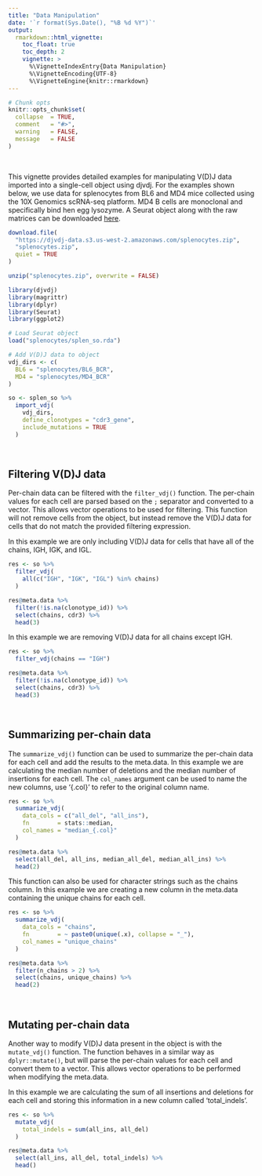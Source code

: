 ```yaml
---
title: "Data Manipulation"
date: '`r format(Sys.Date(), "%B %d %Y")`'
output:
  rmarkdown::html_vignette:
    toc_float: true
    toc_depth: 2
    vignette: >
      %\VignetteIndexEntry{Data Manipulation}
      %\VignetteEncoding{UTF-8}
      %\VignetteEngine{knitr::rmarkdown}
---
```


```r
# Chunk opts
knitr::opts_chunk$set(
  collapse  = TRUE,
  comment   = "#>",
  warning   = FALSE,
  message   = FALSE
)
```

<br>

This vignette provides detailed examples for manipulating V(D)J data imported into a single-cell object using djvdj. For the examples shown below, we use data for splenocytes from BL6 and MD4 mice collected using the 10X Genomics scRNA-seq platform. MD4 B cells are monoclonal and specifically bind hen egg lysozyme. A Seurat object along with the raw matrices can be downloaded [here](https://djvdj-data.s3.us-west-2.amazonaws.com/splenocytes.zip).

```r
download.file(
  "https://djvdj-data.s3.us-west-2.amazonaws.com/splenocytes.zip",
  "splenocytes.zip",
  quiet = TRUE
)

unzip("splenocytes.zip", overwrite = FALSE)
```

```r
library(djvdj)
library(magrittr)
library(dplyr)
library(Seurat)
library(ggplot2)

# Load Seurat object
load("splenocytes/splen_so.rda")

# Add V(D)J data to object
vdj_dirs <- c(
  BL6 = "splenocytes/BL6_BCR",
  MD4 = "splenocytes/MD4_BCR"
)

so <- splen_so %>%
  import_vdj(
    vdj_dirs,
    define_clonotypes = "cdr3_gene",
    include_mutations = TRUE
  )
```

<br>

## Filtering V(D)J data

Per-chain data can be filtered with the `filter_vdj()` function. The per-chain values for each cell are parsed based on the `;` separator and converted to a vector. This allows vector operations to be used for filtering. This function will not remove cells from the object, but instead remove the V(D)J data for cells that do not match the provided filtering expression.

In this example we are only including V(D)J data for cells that have all of the chains, IGH, IGK, and IGL.

```r
res <- so %>%
  filter_vdj(
    all(c("IGH", "IGK", "IGL") %in% chains)
  )

res@meta.data %>%
  filter(!is.na(clonotype_id)) %>%
  select(chains, cdr3) %>%
  head(3)
```

In this example we are removing V(D)J data for all chains except IGH.

```r
res <- so %>%
  filter_vdj(chains == "IGH")

res@meta.data %>%
  filter(!is.na(clonotype_id)) %>%
  select(chains, cdr3) %>%
  head(3)
```

<br>

## Summarizing per-chain data

The `summarize_vdj()` function can be used to summarize the per-chain data for each cell and add the results to the meta.data. In this example we are calculating the median number of deletions and the median number of insertions for each cell. The `col_names` argument can be used to name the new columns, use '{.col}' to refer to the original column name.

```r
res <- so %>%
  summarize_vdj(
    data_cols = c("all_del", "all_ins"),
    fn        = stats::median,
    col_names = "median_{.col}"
  )

res@meta.data %>%
  select(all_del, all_ins, median_all_del, median_all_ins) %>%
  head(2)
```

This function can also be used for character strings such as the chains column. In this example we are creating a new column in the meta.data containing the unique chains for each cell.

```r
res <- so %>%
  summarize_vdj(
    data_cols = "chains",
    fn        = ~ paste0(unique(.x), collapse = "_"),
    col_names = "unique_chains"
  )

res@meta.data %>%
  filter(n_chains > 2) %>%
  select(chains, unique_chains) %>%
  head(2)
```

<br>

## Mutating per-chain data

Another way to modify V(D)J data present in the object is with the `mutate_vdj()` function. The function behaves in a similar way as `dplyr::mutate()`, but will parse the per-chain values for each cell and convert them to a vector. This allows vector operations to be performed when modifying the meta.data.

In this example we are calculating the sum of all insertions and deletions for each cell and storing this information in a new column called 'total_indels'.

```r
res <- so %>%
  mutate_vdj(
    total_indels = sum(all_ins, all_del)
  )

res@meta.data %>%
  select(all_ins, all_del, total_indels) %>%
  head()
```

